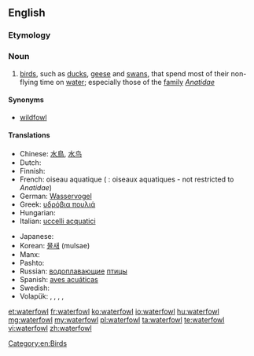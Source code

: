 ==English==

===Etymology===
{{compound|water|fowl}}

===Noun===
{{wikipedia}}
{{en-noun|waterfowl}}

# [[bird]]s, such as [[duck]]s, [[geese]] and [[swan]]s, that spend most of their non-flying time on [[water]]; especially those of the [[family]] ''[[Anatidae]]''

====Synonyms====
* [[wildfowl]]

====Translations====
{{trans-top|birds that spend most of their non-flying time on water}}
* Chinese: [[水鳥]], [[水鸟]]
* Dutch: {{t+|nl|watervogels}}
* Finnish: {{t+|fi|vesilintu}}
* French: oiseau aquatique {{m}} ({{p}} : oiseaux aquatiques - not restricted to ''Anatidae'')
* German: [[Wasservogel]] {{m}}
* Greek: [[υδρόβια πουλιά]] {{p}}
* Hungarian: {{t+|hu|vízimadár}}
* Italian: [[uccelli acquatici]] {{m|p}}
{{trans-mid}}
* Japanese: {{t+|ja|鴨|sc=Jpan}}
* Korean: [[물새]] (mulsae)
* Manx: {{t-|gv|eean ushtey|m}}
* Pashto: {{t-|ps|هېلۍ|f|tr=heləi|sc=ps-Arab|xs=Pashto}}
* Russian: [[водоплавающий|водоплавающие]] [[птица|птицы]]
* Spanish: [[aves acuáticas]] {{f|p}}
* Swedish: {{t+|sv|sjöfågel|c}}
* Volapük: {{qualifier|♂♀}} {{t+|vo|vataböd}}, {{qualifier|♂}} {{t-|vo|vatahiböd}}, {{qualifier|♀}} {{t-|vo|vatajiböd}}, {{qualifier|♂♀}} {{t-|vo|vataböds|p}}, {{qualifier|collective ♂♀}} {{t+|vo|vatabödem}}
{{trans-bottom}}

[[Category:en:Birds]]

[[et:waterfowl]]
[[fr:waterfowl]]
[[ko:waterfowl]]
[[io:waterfowl]]
[[hu:waterfowl]]
[[mg:waterfowl]]
[[my:waterfowl]]
[[pl:waterfowl]]
[[ta:waterfowl]]
[[te:waterfowl]]
[[vi:waterfowl]]
[[zh:waterfowl]]